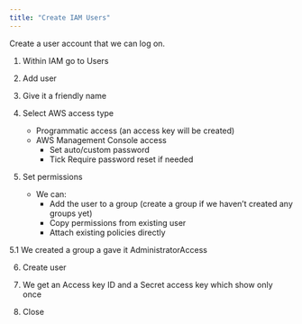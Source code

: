 ```yaml
---
title: "Create IAM Users"
---
```


Create a user account that we can log on.

1. Within IAM go to Users

2. Add user

3. Give it a friendly name

4. Select AWS access type
    - Programmatic access (an access key will be created)
    - AWS Management Console access
        * Set auto/custom password
        * Tick Require password reset if needed
        
5. Set permissions
    - We can:
        * Add the user to a group (create a group if we haven't created any groups yet)
        * Copy permissions from existing user
        * Attach existing policies directly
        
5.1 We created a group a gave it AdministratorAccess

6. Create user

7. We get an Access key ID and a Secret access key which show only once

8. Close